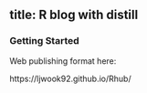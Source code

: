 ## title: R blog with distill

### Getting Started

Web publishing format here:

https://ljwook92.github.io/Rhub/








